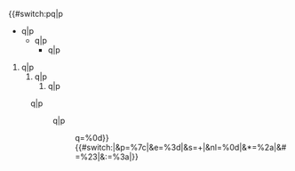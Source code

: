 {{#switch:p{{{1}}}q|p
*q|p
**q|p
***q|p
#q|p
##q|p
###q|p
:q|p
::q|p
:::q=%0d}}{{#switch:{{{1}}}|&p=%7c|&e=%3d|&s=+|&nl=%0d|&*=%2a|&#=%23|&:=%3a|{{urlencode:{{{1}}}}}}}<noinclude>{{documentation}}</noinclude>